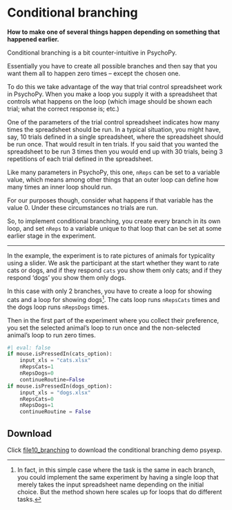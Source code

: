 # Conditional branching

**How to make one of several things happen depending on something that happened earlier.**


Conditional branching is a bit counter-intuitive in PsychoPy.

Essentially you have to create all possible branches and then say that you want them all to happen zero times -- except the chosen one.

To do this we take advantage of the way that trial control spreadsheet work in PsychoPy. When you make a loop you supply it with a spreadsheet that controls what happens on the loop (which image should be shown each trial; what the correct response is; etc.)

One of the parameters of the trial control spreadsheet indicates how many times the spreadsheet should be run. In a typical situation, you might have, say, 10 trials defined in a single spreadsheet, where the spreadsheet should be run once. That would result in ten trials. If you said that you wanted the spreadsheet to be run 3 times then you would end up with 30 trials, being 3 repetitions of each trial defined in the spreadsheet.

Like many parameters in PsychoPy, this one, `nReps` can be set to a variable value, which means among other things that an outer loop can define how many times an inner loop should run.

For our purposes though, consider what happens if that variable has the value $0$. Under these circumstances no trials are run.

So, to implement conditional branching, you create every branch in its own loop, and set `nReps` to a variable unique to that loop that can be set at some earlier stage in the experiment.

-----

In the example, the experiment is to rate pictures of animals for typicality using a slider. We ask the participant at the start whether they want to rate cats or dogs, and if they respond `cats` you show them only cats; and if they respond 'dogs' you show them only dogs.

In this case with only 2 branches, you have to create a loop for showing cats and a loop for showing dogs^[In fact, in this simple case where the task is the same in each branch, you could implement the same experiment by having a single loop that merely takes the input spreadsheet name depending on the initial choice. But the method shown here scales up for loops that do different tasks.]. The cats loop runs `nRepsCats` times and the dogs loop runs `nRepsDogs` times.

Then in the first part of the experiment where you collect their preference, you set the selected animal's loop to run once and the non-selected animal's loop to run zero times.

```python
#| eval: false
if mouse.isPressedIn(cats_option):
    input_xls = "cats.xlsx"
    nRepsCats=1
    nRepsDogs=0
    continueRoutine=False
if mouse.isPressedIn(dogs_option):
    input_xls = "dogs.xlsx"
    nRepsCats=0
    nRepsDogs=1
    continueRoutine = False

```

:::{.callout-note}
## Download
Click [file10_branching](psy/file10_branching) to download the conditional branching demo psyexp.
:::



